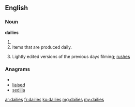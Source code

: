 ==English==

===Noun===
'''dailies'''

# {{plural of|[[daily]]}}
# Items that are produced daily.
# {{context|cinematography}} Lightly edited versions of the previous days filming; [[rushes]]

===Anagrams===
* {{alphagram|adeiils}}
* [[liaised#English|liaised]]
* [[sedilia#English|sedilia]]

[[ar:dailies]]
[[fr:dailies]]
[[ko:dailies]]
[[mg:dailies]]
[[my:dailies]]